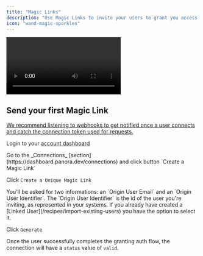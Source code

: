 ```yaml
---
title: "Magic Links"
description: "Use Magic Links to invite your users to grant you access to their data without a dedicated website. Create a full connection flow in just a few clicks. **No code required.**"
icon: "wand-magic-sparkles"
---
```


<Frame type="glass">
  <video
    controls
    className="w-full aspect-video"
    src="/images/magiclinks.mp4"
  ></video>
</Frame>

## Send your first Magic Link

[We recommend listening to webhooks to get notified once a user connects and catch the connection token used for requests.
](/recipes/catch-connection-token)

<Steps>

<Step>Login to your [account dashboard](https://dashboard.panora.dev)</Step>

<Step>
  Go to the _Connections_ [section](https://dashboard.panora.dev/connections)
  and click button `Create a Magic Link`
</Step>

<Step>Click `Create a Unique Magic Link`</Step>

<Step>
  You'll be asked for two informations: an `Origin User Email` and an `Origin
  User Identifier`. The `Origin User Identifier` is the id of the user you're
  inviting, as represented in your systems. If you already have created a
  [Linked User](/recipes/import-existing-users) you have the option to select
  it.
</Step>

<Step>Click `Generate`</Step>

</Steps>

Once the user successfully completes the granting auth flow, the connection will have a `status` value of `valid`.
